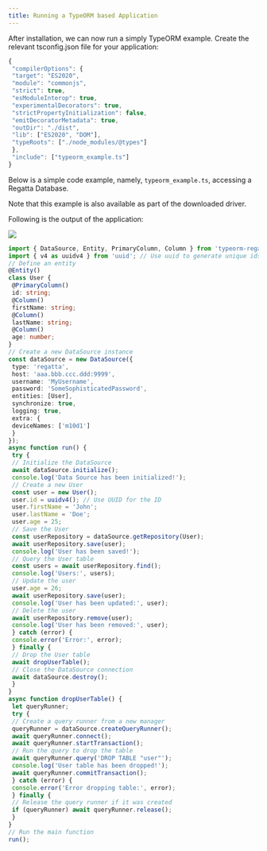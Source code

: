 ---
title: Running a TypeORM based Application
---

After installation, we can now run a simply TypeORM example. Create the relevant 
tsconfig.json file for your application:

```typescript
{
 "compilerOptions": {
 "target": "ES2020",
 "module": "commonjs",
 "strict": true,
 "esModuleInterop": true,
 "experimentalDecorators": true,
 "strictPropertyInitialization": false,
 "emitDecoratorMetadata": true,
 "outDir": "./dist",
 "lib": ["ES2020", "DOM"],
 "typeRoots": ["./node_modules/@types"]
 },
 "include": ["typeorm_example.ts"]
}
```

Below is a simple code example, namely, `typeorm_example.ts`, accessing a Regatta Database. 

<Note> Note that this example is also available as part of the downloaded driver.</Note>

Following is the output of the application:

<Frame caption="Figure 54 TypeORM example of an application using the tool">
  <img src="/images/49.png" />
</Frame>

```typescript
import { DataSource, Entity, PrimaryColumn, Column } from 'typeorm-regatta';
import { v4 as uuidv4 } from 'uuid'; // Use uuid to generate unique ids
// Define an entity
@Entity()
class User {
 @PrimaryColumn()
 id: string;
 @Column()
 firstName: string;
 @Column()
 lastName: string;
 @Column()
 age: number;
}
// Create a new DataSource instance
const dataSource = new DataSource({
 type: 'regatta',
 host: 'aaa.bbb.ccc.ddd:9999',
 username: 'MyUsername',
 password: 'SomeSophisticatedPassword',
 entities: [User],
 synchronize: true,
 logging: true,
 extra: {
 deviceNames: ['m10d1']
 }
});
async function run() {
 try {
 // Initialize the DataSource
 await dataSource.initialize();
 console.log('Data Source has been initialized!');
 // Create a new User
 const user = new User();
 user.id = uuidv4(); // Use UUID for the ID
 user.firstName = 'John';
 user.lastName = 'Doe';
 user.age = 25;
 // Save the User
 const userRepository = dataSource.getRepository(User);
 await userRepository.save(user);
 console.log('User has been saved!');
 // Query the User table
 const users = await userRepository.find();
 console.log('Users:', users);
 // Update the user
 user.age = 26;
 await userRepository.save(user);
 console.log('User has been updated:', user);
 // Delete the user
 await userRepository.remove(user);
 console.log('User has been removed:', user);
 } catch (error) {
 console.error('Error:', error);
 } finally {
 // Drop the User table
 await dropUserTable();
 // Close the DataSource connection
 await dataSource.destroy();
 }
}
async function dropUserTable() {
 let queryRunner;
 try {
 // Create a query runner from a new manager
 queryRunner = dataSource.createQueryRunner();
 await queryRunner.connect();
 await queryRunner.startTransaction();
 // Run the query to drop the table
 await queryRunner.query('DROP TABLE "user"');
 console.log('User table has been dropped!');
 await queryRunner.commitTransaction();
 } catch (error) {
 console.error('Error dropping table:', error);
 } finally {
 // Release the query runner if it was created
 if (queryRunner) await queryRunner.release();
 }
}
// Run the main function
run();
```